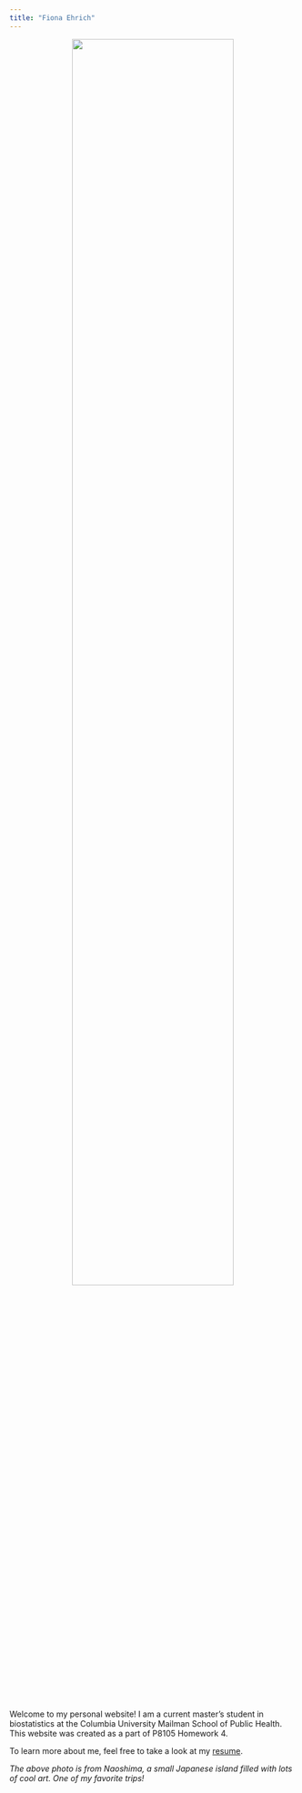 ```yaml
---
title: "Fiona Ehrich"
---
```


<p align="center">
<img src="images/naoshima.jpg" style="width:75%">
</p>

Welcome to my personal website! I am a current master's student in biostatistics at the Columbia University Mailman School of Public Health. This website was created as a part of P8105 Homework 4.

To learn more about me, feel free to take a look at my [resume](resume.html).

*The above photo is from Naoshima, a small Japanese island filled with lots of cool art. One of my favorite trips!*